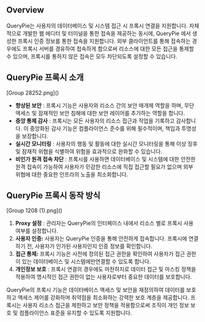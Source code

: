 ## Overview

QueryPie는 사용자의 데이터베이스 및 시스템 접근 시 프록시 연결을 지원합니다. 자체적으로 개발한 웹 에디터 및 터미널을 통한 접속을 제공하는 동시에, QueryPie 에서 생성한 프록시 인증 정보를 통한 접속을 지원합니다. 외부 클라이언트를 통해 접속하는 경우에도 프록시 서버를 경유하여 접속하게 함으로써 리소스에 대한 모든 접근을 통제할 수 있으며, 프록시를 통하지 않은 접속은 모두 차단되도록 설정할 수 있습니다.


## QueryPie 프록시 소개

<p align="center">
<div>[Group 28252.png]()</div>
</p>

*  **향상된 보안** : 프록시 기능은 사용자와 리소스 간의 보안 매개체 역할을 하며, 무단 액세스 및 잠재적인 보안 침해에 대한 보안 레이어를 추가하는 역할을 합니다.
*  **중앙 통제 감사** : 프록시는 모든 사용자의 리소스 접근과 작업을 기록하고 감사합니다. 이 중앙화된 감사 기능은 컴플라이언스 준수를 위해 필수적이며, 책임과 투명성을 보장합니다.
*  **실시간 모니터링** : 사용자의 행동 및 활동에 대한 실시간 모니터링을 통해 이상 징후 및 잠재적 위협을 식별하여 위험을 효과적으로 완화할 수 있습니다.
*  **비인가 원격 접속 차단** : 프록시를 사용하면 데이터베이스 및 시스템에 대한 안전한 원격 접속이 가능하여 사용자가 민감한 리소스에 직접 접근할 필요가 없으며 외부 위협에 대한 중요한 인프라의 노출을 최소화합니다.


## QueryPie 프록시 동작 방식

<p align="center">
<div>[Group 1208 (1).png]()</div>
</p>

1.  **Proxy 설정** : 관리자는 QueryPie의 인터페이스 내에서 리소스 별로 프록시 사용 여부를 설정합니다.
2.  **사용자 인증:**  사용자는 QueryPie 인증을 통해 안전하게 접속합니다. 프록시에 연결하기 전, 사용자가 인가된 사용자인지 인증 정보를 확인합니다. 
3.  **접근 통제:**  프록시 기능은 사전에 정의된 접근 권한을 확인하여 사용자가 접근 권한이 있는 데이터베이스 및 시스템에만연결할 수 있도록 합니다.
4.  **개인정보 보호** : 프록시 연결의 경우에도 마찬하지로 데이터 접근 및 마스킹 정책을 적용하여 명시적인 접근 권한이 없는 사용자로부터 중요한 데이터를 보호합니다. 

QueryPie의 프록시 기능은 데이터베이스 액세스 및 보안을 재정의하여 데이터를 보호하고 액세스 제어를 강화하며 취약점을 최소화하는 강력한 보호 계층을 제공합니다. 프록시는 사용자 리소스 접근을 제한하고 보안 정책을 적용함으로써 조직이 개인 정보 보호 및 컴플라이언스 표준을 유지할 수 있도록 지원합니다.
